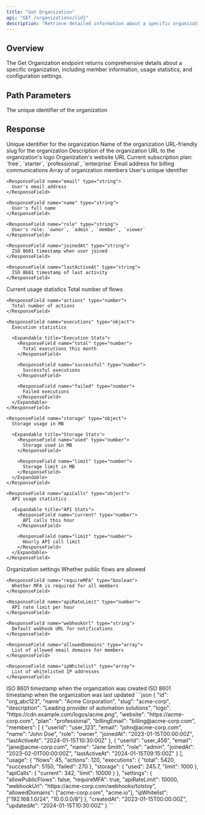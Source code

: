 ```yaml
---
title: "Get Organization"
api: "GET /organizations/{id}"
description: "Retrieve detailed information about a specific organization"
---
```


## Overview

The Get Organization endpoint returns comprehensive details about a specific organization, including member information, usage statistics, and configuration settings.

## Path Parameters

<ParamField path="id" type="string" required>
  The unique identifier of the organization
</ParamField>

## Response

<ResponseField name="id" type="string">
  Unique identifier for the organization
</ResponseField>

<ResponseField name="name" type="string">
  Name of the organization
</ResponseField>

<ResponseField name="slug" type="string">
  URL-friendly slug for the organization
</ResponseField>

<ResponseField name="description" type="string">
  Description of the organization
</ResponseField>

<ResponseField name="logo" type="string">
  URL to the organization's logo
</ResponseField>

<ResponseField name="website" type="string">
  Organization's website URL
</ResponseField>

<ResponseField name="plan" type="string">
  Current subscription plan: `free`, `starter`, `professional`, `enterprise`
</ResponseField>

<ResponseField name="billingEmail" type="string">
  Email address for billing communications
</ResponseField>

<ResponseField name="members" type="array">
  Array of organization members
  
  <Expandable title="Member Object">
    <ResponseField name="userId" type="string">
      User's unique identifier
    </ResponseField>
    
    <ResponseField name="email" type="string">
      User's email address
    </ResponseField>
    
    <ResponseField name="name" type="string">
      User's full name
    </ResponseField>
    
    <ResponseField name="role" type="string">
      User's role: `owner`, `admin`, `member`, `viewer`
    </ResponseField>
    
    <ResponseField name="joinedAt" type="string">
      ISO 8601 timestamp when user joined
    </ResponseField>
    
    <ResponseField name="lastActiveAt" type="string">
      ISO 8601 timestamp of last activity
    </ResponseField>
  </Expandable>
</ResponseField>

<ResponseField name="usage" type="object">
  Current usage statistics
  
  <Expandable title="Usage Object">
    <ResponseField name="flows" type="number">
      Total number of flows
    </ResponseField>
    
    <ResponseField name="actions" type="number">
      Total number of actions
    </ResponseField>
    
    <ResponseField name="executions" type="object">
      Execution statistics
      
      <Expandable title="Execution Stats">
        <ResponseField name="total" type="number">
          Total executions this month
        </ResponseField>
        
        <ResponseField name="successful" type="number">
          Successful executions
        </ResponseField>
        
        <ResponseField name="failed" type="number">
          Failed executions
        </ResponseField>
      </Expandable>
    </ResponseField>
    
    <ResponseField name="storage" type="object">
      Storage usage in MB
      
      <Expandable title="Storage Stats">
        <ResponseField name="used" type="number">
          Storage used in MB
        </ResponseField>
        
        <ResponseField name="limit" type="number">
          Storage limit in MB
        </ResponseField>
      </Expandable>
    </ResponseField>
    
    <ResponseField name="apiCalls" type="object">
      API usage statistics
      
      <Expandable title="API Stats">
        <ResponseField name="current" type="number">
          API calls this hour
        </ResponseField>
        
        <ResponseField name="limit" type="number">
          Hourly API call limit
        </ResponseField>
      </Expandable>
    </ResponseField>
  </Expandable>
</ResponseField>

<ResponseField name="settings" type="object">
  Organization settings
  
  <Expandable title="Settings Object">
    <ResponseField name="allowPublicFlows" type="boolean">
      Whether public flows are allowed
    </ResponseField>
    
    <ResponseField name="requireMFA" type="boolean">
      Whether MFA is required for all members
    </ResponseField>
    
    <ResponseField name="apiRateLimit" type="number">
      API rate limit per hour
    </ResponseField>
    
    <ResponseField name="webhookUrl" type="string">
      Default webhook URL for notifications
    </ResponseField>
    
    <ResponseField name="allowedDomains" type="array">
      List of allowed email domains for members
    </ResponseField>
    
    <ResponseField name="ipWhitelist" type="array">
      List of whitelisted IP addresses
    </ResponseField>
  </Expandable>
</ResponseField>

<ResponseField name="createdAt" type="string">
  ISO 8601 timestamp when the organization was created
</ResponseField>

<ResponseField name="updatedAt" type="string">
  ISO 8601 timestamp when the organization was last updated
</ResponseField>

<ResponseExample>
```json
{
  "id": "org_abc123",
  "name": "Acme Corporation",
  "slug": "acme-corp",
  "description": "Leading provider of automation solutions",
  "logo": "https://cdn.example.com/logos/acme.png",
  "website": "https://acme-corp.com",
  "plan": "professional",
  "billingEmail": "billing@acme-corp.com",
  "members": [
    {
      "userId": "user_123",
      "email": "john@acme-corp.com",
      "name": "John Doe",
      "role": "owner",
      "joinedAt": "2023-01-15T00:00:00Z",
      "lastActiveAt": "2024-01-15T10:30:00Z"
    },
    {
      "userId": "user_456",
      "email": "jane@acme-corp.com",
      "name": "Jane Smith",
      "role": "admin",
      "joinedAt": "2023-02-01T00:00:00Z",
      "lastActiveAt": "2024-01-15T09:15:00Z"
    }
  ],
  "usage": {
    "flows": 45,
    "actions": 120,
    "executions": {
      "total": 5420,
      "successful": 5150,
      "failed": 270
    },
    "storage": {
      "used": 245.7,
      "limit": 1000
    },
    "apiCalls": {
      "current": 342,
      "limit": 10000
    }
  },
  "settings": {
    "allowPublicFlows": false,
    "requireMFA": true,
    "apiRateLimit": 10000,
    "webhookUrl": "https://acme-corp.com/webhooks/tolstoy",
    "allowedDomains": ["acme-corp.com", "acme.io"],
    "ipWhitelist": ["192.168.1.0/24", "10.0.0.0/8"]
  },
  "createdAt": "2023-01-15T00:00:00Z",
  "updatedAt": "2024-01-15T10:30:00Z"
}
```
</ResponseExample>

<Snippet file="api-footer.mdx" />